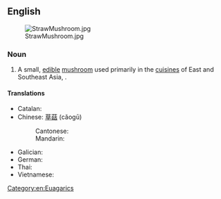 ==English==
{{wikipedia|Volvariella volvacea}}
[[File:StrawMushroom.jpg|frameless|right]]

===Noun===
{{en-noun}}

# A small, [[edible]] [[mushroom]] used primarily in the [[cuisine]]s of East and Southeast Asia, {{taxlink|Volvariella volvacea|species|noshow=1}}.

====Translations====
{{trans-top|small edible mushroom, ''Volvariella volvacea''}}
* Catalan: {{t|ca|bolet de la palla|m}}
* Chinese: [[草菇]] (cǎogū)
*: Cantonese: {{t|yue|草菇|tr=cou2 gu1|sc=Hani}}
*: Mandarin: {{t+|cmn|草菇|tr=cǎogū|sc=Hani}}
{{trans-mid}}
* Galician: {{t+|gl|cogomelo da palla|m}}
* German: {{t|de|Dunkelstreifiger Scheidling|m}}
* Thai: {{t+|th|เห็ดฟาง|tr=hèt faang}}
* Vietnamese: {{t+|vi|nấm rơm}}
{{trans-bottom}}

{{attention|vi}}

[[Category:en:Euagarics]]